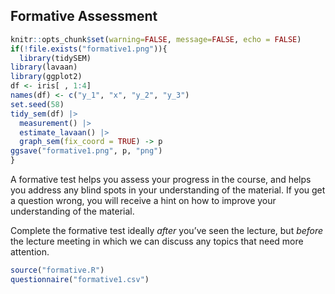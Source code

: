 ## Formative Assessment

```{r include=FALSE}
knitr::opts_chunk$set(warning=FALSE, message=FALSE, echo = FALSE)
if(!file.exists("formative1.png")){
  library(tidySEM)
library(lavaan)
library(ggplot2)
df <- iris[ , 1:4]
names(df) <- c("y_1", "x", "y_2", "y_3")
set.seed(58)
tidy_sem(df) |>
  measurement() |>
  estimate_lavaan() |>
  graph_sem(fix_coord = TRUE) -> p
ggsave("formative1.png", p, "png")
}
```

A formative test helps you assess your progress in the course, and helps you address any blind spots in your understanding of the material.
If you get a question wrong, you will receive a hint on how to improve your understanding of the material.

Complete the formative test ideally *after* you've seen the lecture, but *before* the lecture meeting in which we can discuss any topics that need more attention.

```{r results = "asis", echo = FALSE}
source("formative.R")
questionnaire("formative1.csv")
```

